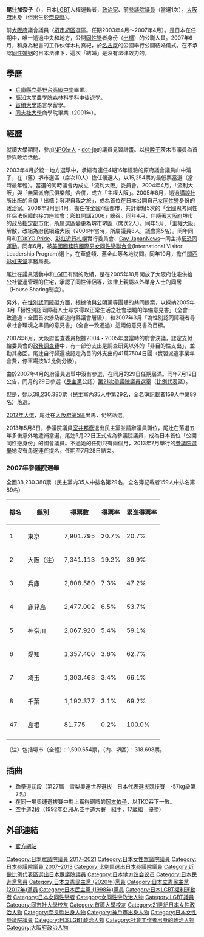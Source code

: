 {{blpunsourced|time=2018-09-12T00:49:24+00:00}}
{{Infobox_Officeholder
| name = 尾辻加奈子
|image=Kanako Otsuji, Councillors election, 2007 by m-louis in Umeda.jpg
|office   = {{JPN}}[[眾議院_(日本)|眾議院]]議員
|term_start  = 2017年10月27日
|term_end  = 2021年10月14日
|predecessor = 
|successor  = 
|constituency=[[比例近畿區|比例近畿區]]
|office2   = {{JPN}}[[參議院_(日本)|參議院]]議員
|term_start2  = 2013年5月23日
|term_end2  = 2013年7月28日
|predecessor2 = {{link-ja|室井邦彦|室井邦彦}}（遞補）
|successor2  = 
|constituency2=[[日本參議院比例區|比例區]]
|office3  = {{flagicon|Osaka}}[[大阪府議会|大阪府議会]]議員
|term_start3 = 2003年4月30日
|term_end3  = 2007年4月29日
|predecessor3 = 
|successor3  = 
|constituency3=[[堺市|堺市]][[堺区|堺区]]選區
| birth_date = {{birth date and age|1974|12|16}}
| birth_place = {{JPN}}[[奈良縣|奈良縣]]
| death_date =
| death_place = 
| spouse = 
| party = （[[民主党_(1998年)|民主党]]→）<br />（[[民進党_(日本)|民進党]]→）<br />（[[立憲民主黨_(日本2017年)|立憲民主黨]]→）<br />[[立憲民主黨_(日本2020年)|立憲民主黨]]
| alma_mater = 	[[高知大学|高知大学]]農学部肄業<br/>[[同志社大学|同志社大学]]商学部畢業
|religion = 
|website  =[http://www.otsuji.club/ 尾辻かな子 大阪府第2区（生野区・阿倍野区・東住吉区・平野区） 元参議院議員]
}}
{{japanese|japanese=尾辻かな子|kana=おつじ かなこ|romaji=Otsuji Kanako}}
'''尾辻加奈子'''（{{bd|1974年|12月16日|catIdx=Otsuji Kanako}}），日本[[LGBT|LGBT]]人權運動者，[[政治家|政治家]]、前[[參議院_(日本)|參議院議員]]（當選1次）。[[大阪府|大阪府]]出身（但出生於[[奈良縣|奈良縣]]）。

前[[大阪府|大阪府]]議會議員（[[堺市|堺市]][[堺區|堺區]]選區。任期2003年4月～2007年4月）。是日本在任期中，唯一透過中央和地方，公開[[同性戀|同性戀]]者身份（[[出櫃|出櫃]]）的公職人員。2007年6月，和身為秘書的工作伙伴木村真紀，於[[名古屋|名古屋]]的公園舉行公開結婚儀式。在不承認[[同性婚姻|同性婚姻]]的日本法律下，這次「結婚」是沒有法律效力的。

==學歷==
*[[兵庫縣立夢野台高級中學|兵庫縣立夢野台高級中學]]畢業。
*[[高知大學|高知大學]]農學院森林科學科中徒退學。
*[[首爾大學|首爾大學]]語言學留學。
*[[同志社大學|同志社大學]]商學院畢業（2001年）。

==經歷==
就讀大學期間，參加[[NPO法人|NPO法人]]・[[dot-jp|dot-jp]]的議員見習計畫。以[[桂睦子|桂睦子]]茨木市議員為首參與政治活動。

2003年4月於統一地方選舉中，承繼有連任4期16年經驗的原府議會議員山中清子，在（舊）堺市選區（席次10人）擔任候選人，以15,254票的最低票當選（當時最年輕）。當選的同時議會內成立「流利大阪」委員會。2004年4月，「流利大阪」與「無黨派府民俱樂部」合併，成立「主權大阪」。2005年8月，透過[[講談社|講談社]]所出版的自傳「出櫃：發現自我之旅」，成為首位在日本公開自己[[女同性戀|女同性戀]]身份的政治家。2006年2月到4月，擔任在全國4個都市，共計舉辦5次的「全國思考同性伴侶法保障的接力座談會：彩虹開講2006」總召。同年4月，伴隨著[[大阪府|大阪府]]堺市的[[政令指定都市|政令指定都市]]化，所属選區變更為堺市堺區（席次2人）。同年5月、「主權大阪」解散，改組為府民網路大阪（2006年當時，所屬議員8人，議會第5名）。同年同月和[[TOKYO_Pride|TOKYO Pride]]、[[彩虹遊行札幌|彩虹遊行札幌]]實行委員會、[[Gay_JapanNews|Gay JapanNews]]一同主持[[反恐同運動|反恐同運動]]。同年6月，被[[美國國務院|美國國務院]][[國際男女同性戀聯合會|國際男女同性戀聯合會]](International Visitor Leadership Program)選上，在華盛頓、舊金山等各地訪問。同年10月，擔任[[關西彩虹天堂|關西彩虹天堂]]事務局長。

尾辻在議員活動中和[[LGBT|LGBT]]有關的政績，是在2005年10月開放了大阪府住宅供給公社營運管理的住宅，承認了同性伴侶等，法律上親屬以外單身人士的同居（House Sharing制度）。

另外，在[[性別認同障礙|性別認同障礙]]方面，根據他與[[公明黨|公明黨]]等團體的共同提案，以採納2005年3月「替性別認同障礙人士尋求得以正常生活之社會環境的準備意見書」（全會一致通過・全國首次涉及都道府縣議會層級），和2007年3月「為性別認同障礙者尋求社會環境之準備的意見書」（全會一致通過）這兩份意見書為目標。

2007年6月，大阪府監查委員根據2004・2005年度當時的府會決議，認定支付給委員會的[[政務調查費|政務調查費]]中，有一部份支出是調查研究以外的「非目的性支出」，並勸其繳回。尾辻自行歸還被認定為目的外支出的41萬7504日圓（實習派遣事業年會費，停車場按1/2比例分級）。

由於2007年4月的府議員選舉中沒有參選，在同月的29日任期屆滿。同年7月12日公告，同月的29日參選（[[民主黨_(日本)|民主黨]]公認）[[第21屆日本參議院議員通常選舉|第21次參議院議員選舉]]（[[比例代表制|比例代表]]區）。

但是，她以38,230.380票（民主黨內35人中第29名，全名簿記載者159人中第89名）落選。

[[第46屆日本眾議院議員總選舉|2012年大選]]，尾辻在[[大阪府第5區|大阪府第5區]]出馬，仍然落選。

2013年5月8日，參議院議員[[室井邦彥|室井邦彥]]退出民主黨並請辭議員職位，尾辻在落選五年多後意外地遞補當選，尾辻5月22日正式成為參議院議員，成為日本首位「公開同性戀身份」的國會議員。不過她的任期只有兩個月，2013年7月舉行的[[第23屆日本參議院議員通常選舉|參議院選舉]]她沒有角逐連任提名，任期至7月28日結束。

=== 2007年參議院選舉 ===
全國38,230.380票（民主黨内35人中排名第29名，全名簿記載者159人中排名第89名）　
{| class=wikitable
|-align=center
!排名
!縣別
!得票數
!得票率
!累進得票率
|-align=center
|1
|東京
|7,901.295
|20.7%
|20.7%
|-align=center
|2
|大阪（注）
|7,341.113
|19.2%
|39.9%
|-align=center
|3
|兵庫
|2,808.580
|7.3%
|47.2%
|-align=center
|4
|鹿兒島
|2,477.002
|6.5%
|53.7%
|-align=center
|5
|神奈川
|2,067.920
|5.4%
|59.1%
|-align=center
|6
|愛知
|1,357.400
|3.6%
|62.7%
|-align=center
|7
|埼玉
|1,303.468
|3.4%
|66.1%
|-align=center
|8
|千葉
|1,192.377
|3.1%
|69.2%
|-align=center
|47
|島根
|81.775
|0.2%
|100.0%
|-align=center
|}

（注）包括堺市（全體）：1,590.654票，（内、堺區）：318.698票。

==插曲==
*跆拳道初段（第27屆　雪梨奧運世界選拔　日本代表選拔競技賽　-57kg級第2名）
*在同一場奧運選拔賽中對上獲得銅牌的[[岡本依子|岡本依子]]，以TKO吞下一敗。
*空手道2段（1992年亞洲Jr.空手道大賽　組手，17歲組　優勝）

==外部連結==
*[https://web.archive.org/web/20190527223203/http://www.otsuji-k.com/ 官方網站]

{{Authority control}}
{{DEFAULTSORT:OtsujI Kanako}}
[[Category:日本眾議院議員_2017–2021|Category:日本眾議院議員 2017–2021]]
[[Category:日本女性眾議院議員|Category:日本女性眾議院議員]]
[[Category:日本參議院議員_2007–2013|Category:日本參議院議員 2007–2013]]
[[Category:比例區選出日本參議院議員|Category:比例區選出日本參議院議員]]
[[Category:近畿比例代表區選出日本眾議院議員|Category:近畿比例代表區選出日本眾議院議員]]
[[Category:日本地方议会议员|Category:日本地方议会议员]]
[[Category:日本民進黨黨員|Category:日本民進黨黨員]]
[[Category:日本立憲民主黨_(2020年)黨員|Category:日本立憲民主黨 (2020年)黨員]]
[[Category:日本立憲民主黨_(2017年)黨員|Category:日本立憲民主黨 (2017年)黨員]]
[[Category:日本民主黨_(1998年)黨員|Category:日本民主黨 (1998年)黨員]]
[[Category:日本LGBT權利運動者|Category:日本LGBT權利運動者]]
[[Category:日本女同性戀者|Category:日本女同性戀者]]
[[Category:女同性戀政治人物|Category:女同性戀政治人物]]
[[Category:LGBT議員|Category:LGBT議員]]
[[Category:同志社大學校友|Category:同志社大學校友]]
[[Category:首爾大學校友|Category:首爾大學校友]]
[[Category:21世紀日本女性政治人物|Category:21世紀日本女性政治人物]]
[[Category:奈良縣出身人物|Category:奈良縣出身人物]]
[[Category:神戶市出身人物|Category:神戶市出身人物]]
[[Category:日本女性參議院議員|Category:日本女性參議院議員]]
[[Category:日本LGBT政治人物|Category:日本LGBT政治人物]]
[[Category:社會工作者出身的政治人物|Category:社會工作者出身的政治人物]]
[[Category:大阪府政治人物|Category:大阪府政治人物]]